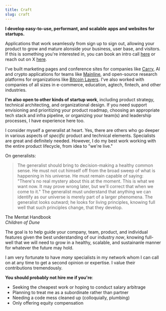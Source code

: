 ```yaml
---
title: Craft
slug: craft
---
```


**I develop easy-to-use, performant, and scalable apps and websites for startups.**

Applications that work seamlessly from sign up to sign out, allowing your product to grow and mature alonside your business, user base, and visitors. If this is something you're interested in, you can book an intro call [here](https://cal.com/bolander72/chat) or reach out on X [here](https://x.com/bolander72).

I've built marketing pages and conference sites for companies like [Carry](https://carry.com), AI and crypto applications for teams like [Mainline](https://getmainline.io), and open-source research platforms for organizations like [Bitcoin Layers](https://bitcoinlayers.org). I've also worked with companies of all sizes in e-commerce, education, agtech, fintech, and other industries.

**I'm also open to other kinds of startup work**, including product strategy, technical architecting, and organizational design. If you need support envisioning and prioritizing your product roadmap, choosing an appropriate tech stack and infra pipeline, or organizing your team(s) and leadership processes, I have experience here too.

I consider myself a generalist at heart. Yes, there are others who go deeper in various aspects of _specific_ product and technical elements. Specialists are great and definitely needed. However, I do my best work working with the entire product lifecycle, from idea to "we're live."

On generalists:

<blockquote>
  The generalist should bring to decision-making a healthy common sense. He must not
  cut himself off from the broad sweep of what is happening in his universe. He
  must remain capable of saying: "There's no real mystery about this at the
  moment. This is what we want now. It may prove wrong later, but we'll correct
  that when we come to it." The generalist must understand that anything we can
  identify as our universe is merely part of a larger phenomena. The generalist
  looks outward; he looks for living principles, knowing full well that such
  principles change, that they develop.
</blockquote>
<div className='w-full text-right'>
  <div>The Mentat Handbook</div>
  <cite>Children of Dune</cite>
</div>

The goal is to help guide your company, team, product, and individual features given the best understanding of our industry _now_, knowing full-well that we will need to grow in a healthy, scalable, and sustainanle manner for whatever the future may hold.

I am very fortunate to have _many_ specialists in my network whom I can call on at any time to get a second opinion or expertise. I value their contributions tremendously.

**You should probably not hire me if you're**:

- Seeking the cheapest work or hoping to conduct salary arbitrage
- Planning to treat me as a subordinate rather than partner
- Needing a code mess cleaned up (colloquially, plumbing)
- Only offering equity compensation
